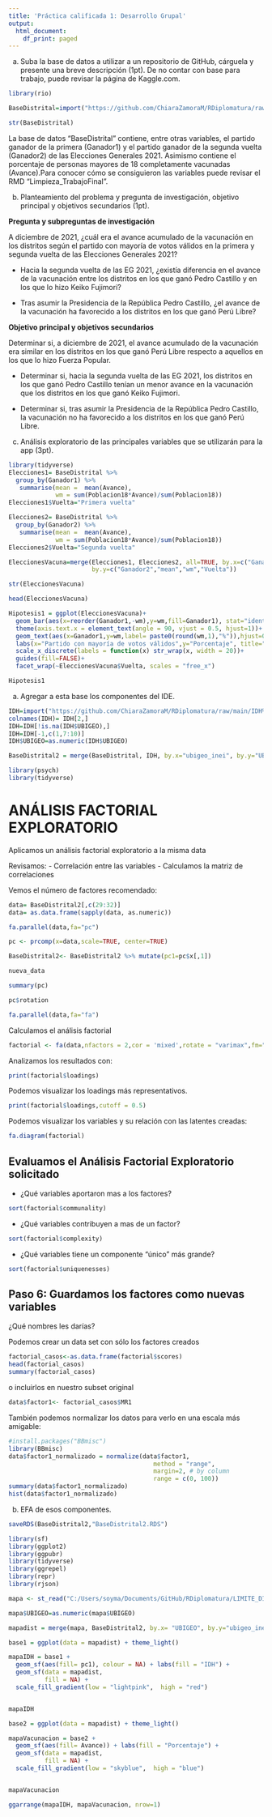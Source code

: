 ```yaml
---
title: 'Práctica calificada 1: Desarrollo Grupal'
output:
  html_document:
    df_print: paged
---
```


a) Suba la base de datos a utilizar a un repositorio de GitHub, cárguela y presente una breve descripción (1pt). De no contar con base para trabajo, puede revisar la página de Kaggle.com.
```r
library(rio)

BaseDistrital=import("https://github.com/ChiaraZamoraM/RDiplomatura/raw/main/BaseDistrital.csv")
```

```r
str(BaseDistrital)
```

La base de datos "BaseDistrital" contiene, entre otras variables, el partido ganador de la primera (Ganador1) y el partido ganador de la segunda vuelta (Ganador2) de las Elecciones Generales 2021. Asimismo contiene el porcentaje de personas mayores de 18 completamente vacunadas (Avance).Para conocer cómo se consiguieron las variables puede revisar el RMD "Limpieza_TrabajoFinal".

b) Planteamiento del problema y pregunta de investigación, objetivo principal y objetivos secundarios (1pt).

**Pregunta y subpreguntas de investigación**

A diciembre de 2021, ¿cuál era el avance acumulado de la vacunación en los distritos según el partido con mayoría de votos válidos en la primera y segunda vuelta de las Elecciones Generales 2021?

* Hacia la segunda vuelta de las EG 2021, ¿existía diferencia en el avance de la vacunación entre los distritos en los que ganó Pedro Castillo y en los que lo hizo Keiko Fujimori?

* Tras asumir la Presidencia de la República Pedro Castillo, ¿el avance de la vacunación ha favorecido a los distritos en los que ganó Perú Libre?

**Objetivo principal y objetivos secundarios**

Determinar si, a diciembre de 2021, el avance acumulado de la vacunación era similar en los distritos en los que ganó Perú Libre respecto a aquellos en los que lo hizo Fuerza Popular.

* Determinar si, hacia la segunda vuelta de las EG 2021, los distritos en los que ganó Pedro Castillo tenían un menor avance en la vacunación que los distritos en los que ganó Keiko Fujimori.

* Determinar si, tras asumir la Presidencia de la República Pedro Castillo, la vacunación no ha favorecido a los distritos en los que ganó Perú Libre.

c) Análisis exploratorio de las principales variables que se utilizarán para la app (3pt).

```r
library(tidyverse)
Elecciones1= BaseDistrital %>%
  group_by(Ganador1) %>% 
   summarise(mean =  mean(Avance), 
             wm = sum(Poblacion18*Avance)/sum(Poblacion18)) 
Elecciones1$Vuelta="Primera vuelta"

Elecciones2= BaseDistrital %>%
  group_by(Ganador2) %>% 
   summarise(mean =  mean(Avance), 
             wm = sum(Poblacion18*Avance)/sum(Poblacion18)) 
Elecciones2$Vuelta="Segunda vuelta"

EleccionesVacuna=merge(Elecciones1, Elecciones2, all=TRUE, by.x=c("Ganador1","mean","wm","Vuelta"),
                       by.y=c("Ganador2","mean","wm","Vuelta"))
```

```r
str(EleccionesVacuna)
```
```r
head(EleccionesVacuna)
```

```r
Hipotesis1 = ggplot(EleccionesVacuna)+
  geom_bar(aes(x=reorder(Ganador1,-wm),y=wm,fill=Ganador1), stat="identity", alpha=0.75) +
  theme(axis.text.x = element_text(angle = 90, vjust = 0.5, hjust=1))+
  geom_text(aes(x=Ganador1,y=wm,label= paste0(round(wm,1),"%")),hjust=0.5, vjust=1.5) +
  labs(x="Partido con mayoría de votos válidos",y="Porcentaje", title="Porcentaje de ciudadanos de 18 a más años completamente vacunados",subtitle = "Según partido con mayoría de votos válidos en la primera y segunda vuelta de las EG 2021 en el \ndistrito de domicilio") +
  scale_x_discrete(labels = function(x) str_wrap(x, width = 20))+
  guides(fill=FALSE)+
  facet_wrap(~EleccionesVacuna$Vuelta, scales = "free_x")
```
```r
Hipotesis1
```

a. Agregar a esta base los componentes del IDE. 
```r
IDH=import("https://github.com/ChiaraZamoraM/RDiplomatura/raw/main/IDH%202019.xlsx")
colnames(IDH)= IDH[2,]
IDH=IDH[!is.na(IDH$UBIGEO),]
IDH=IDH[-1,c(1,7:10)]
IDH$UBIGEO=as.numeric(IDH$UBIGEO)
```


```r
BaseDistrital2 = merge(BaseDistrital, IDH, by.x="ubigeo_inei", by.y="UBIGEO")
```


```r
library(psych)
library(tidyverse)
```

# ANÁLISIS FACTORIAL EXPLORATORIO

Aplicamos un análisis factorial exploratorio a la misma data

Revisamos:
- Correlación entre las variables
- Calculamos la matriz de correlaciones

Vemos el número de factores recomendado:

```r
data= BaseDistrital2[,c(29:32)]
data= as.data.frame(sapply(data, as.numeric))
```


```r
fa.parallel(data,fa="pc")
```

```r
pc <- prcomp(x=data,scale=TRUE, center=TRUE)
```

```r
BaseDistrital2<- BaseDistrital2 %>% mutate(pc1=pc$x[,1])
```

```r
nueva_data
```



```r
summary(pc)
```

```r
pc$rotation
```

```r
fa.parallel(data,fa="fa")
```

Calculamos el análisis factorial

```r
factorial <- fa(data,nfactors = 2,cor = 'mixed',rotate = "varimax",fm="minres")
```

Analizamos los resultados con:

```r
print(factorial$loadings)
```

Podemos visualizar los loadings más representativos. 

```r
print(factorial$loadings,cutoff = 0.5)
```

Podemos visualizar los variables y su relación con las latentes creadas:

```r
fa.diagram(factorial)
```


## Evaluamos el Análisis Factorial Exploratorio solicitado

- ¿Qué variables aportaron mas a los factores?

```r
sort(factorial$communality)
```

- ¿Qué variables contribuyen a mas de un factor?

```r
sort(factorial$complexity)
```

- ¿Qué variables tiene un componente "único" más grande?

```r
sort(factorial$uniquenesses)
```

## Paso 6: Guardamos los factores como nuevas variables

¿Qué nombres les darías?

Podemos crear un data set con sólo los factores creados

```r
factorial_casos<-as.data.frame(factorial$scores)
head(factorial_casos)
summary(factorial_casos)
```

o incluirlos en nuestro subset original

```r
data$factor1<- factorial_casos$MR1
```

También podemos normalizar los datos para verlo en una escala más amigable:

```r
#install.packages("BBmisc")
library(BBmisc)
data$factor1_normalizado = normalize(data$factor1, 
                                        method = "range", 
                                        margin=2, # by column
                                        range = c(0, 100))
summary(data$factor1_normalizado)
hist(data$factor1_normalizado)
```

b. EFA de esos componentes. 

```r
saveRDS(BaseDistrital2,"BaseDistrital2.RDS")
```

```r
library(sf)
library(ggplot2)
library(ggpubr)
library(tidyverse)
library(ggrepel)
library(repr)
library(rjson)

mapa <- st_read("C:/Users/soyma/Documents/GitHub/RDiplomatura/LIMITE_DISTRITAL_2020_INEI_geogpsperu_juansuyo_931381206.shp")

mapa$UBIGEO=as.numeric(mapa$UBIGEO)

mapadist = merge(mapa, BaseDistrital2, by.x= "UBIGEO", by.y="ubigeo_inei")
```

```r
base1 = ggplot(data = mapadist) + theme_light()
```

```r
mapaIDH = base1 +
  geom_sf(aes(fill= pc1), colour = NA) + labs(fill = "IDH") +
  geom_sf(data = mapadist,
          fill = NA) + 
  scale_fill_gradient(low = "lightpink",  high = "red") 


mapaIDH
```

```r
base2 = ggplot(data = mapadist) + theme_light()
```

```r
mapaVacunacion = base2 +
  geom_sf(aes(fill= Avance)) + labs(fill = "Porcentaje") +
  geom_sf(data = mapadist,
          fill = NA) + 
  scale_fill_gradient(low = "skyblue",  high = "blue") 


mapaVacunacion
```

```r
ggarrange(mapaIDH, mapaVacunacion, nrow=1)
```








